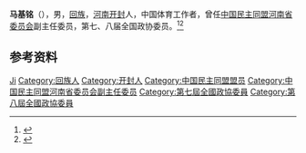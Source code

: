 '''马基铭'''（{{bd|1927年|}}），男，[[回族|回族]]，[[河南|河南]][[开封|开封]]人，中国体育工作者，曾任[[中国民主同盟河南省委员会|中国民主同盟河南省委员会]]副主任委员，第七、八届全国政协委员。<ref>{{Cite book|title=历届全国政协委员人名辞典|author=|publisher=中国国际广播出版社|year=1996|isbn=9787507813746|location=北京|pages=}}</ref><ref>{{Cite book|title=中华人民共和国职官志|author=何虎生, 李耀东, 向常福主编|publisher=中国社会出版社|year=2003|isbn=9787800883934|location=北京|pages=}}</ref>

== 参考资料 ==
{{reflist}}

{{Authority control}}
{{DEFAULTSORT:Ma马}}
[[Category:马姓|Ji]]
[[Category:回族人|Category:回族人]]
[[Category:开封人|Category:开封人]]
[[Category:中国民主同盟盟员|Category:中国民主同盟盟员]]
[[Category:中国民主同盟河南省委员会副主任委员|Category:中国民主同盟河南省委员会副主任委员]]
[[Category:第七屆全國政協委員|Category:第七屆全國政協委員]]
[[Category:第八屆全國政協委員|Category:第八屆全國政協委員]]

{{中国人物小作品}}